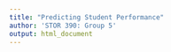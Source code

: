 ```yaml
---
title: "Predicting Student Performance"
author: 'STOR 390: Group 5'
output: html_document
---
```


```r

```


